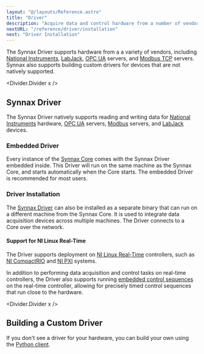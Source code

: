```yaml
---
layout: "@/layouts/Reference.astro"
title: "Driver"
description: "Acquire data and control hardware from a number of vendors."
nextURL: "/reference/driver/installation"
next: "Driver Installation"
---
```



The Synnax Driver supports hardware from a a variety of vendors, including
[National Instruments](https://www.ni.com), [LabJack](https://labjack.com),
[OPC UA](https://opcfoundation.org) servers, and [Modbus TCP](https://modbus.org)
servers. Synnax also supports building custom drivers for devices that are not natively
supported.

<Divider.Divider x />

## Synnax Driver

The Synnax Driver natively supports reading and writing data for
[National Instruments](/reference/driver/ni/get-started) hardware,
[OPC UA](/reference/driver/opc-ua/connect-server) servers,
[Modbus](/reference/driver/modbus/get-started) servers, and
[LabJack](/reference/driver/labjack/get-started) devices.

### Embedded Driver

Every instance of the [Synnax Core](/reference/core/quick-start) comes with the Synnax
Driver embedded inside. This Driver will run on the same machine as the Synnax Core, and
starts automatically when the Core starts. The embedded Driver is recommended for most
users.

### Driver Installation

The [Synnax Driver](/reference/driver/installation) can also be installed as a separate
binary that can run on a different machine from the Synnax Core. It is used to integrate
data acquisition devices across multiple machines. The Driver connects to a Core over
the network.

#### Support for NI Linux Real-Time

The Driver supports deployment on
[NI Linux Real-Time](https://www.ni.com/en/shop/linux/introduction-to-ni-linux-real-time.html)
controllers, such as [NI CompactRIO](https://www.ni.com/en/shop/compactrio.html) and
[NI PXI](https://www.ni.com/en/shop/pxi.html) systems.

In addition to performing data acquisition and control tasks on real-time controllers,
the Driver also supports running
[embedded control sequences](/reference/control/embedded/get-started) on the real-time
controller, allowing for precisely timed control sequences that run close to the
hardware.

<Divider.Divider x />

## Building a Custom Driver

If you don't see a driver for your hardware, you can build your own using the
[Python client](/reference/python-client/device-driver).
